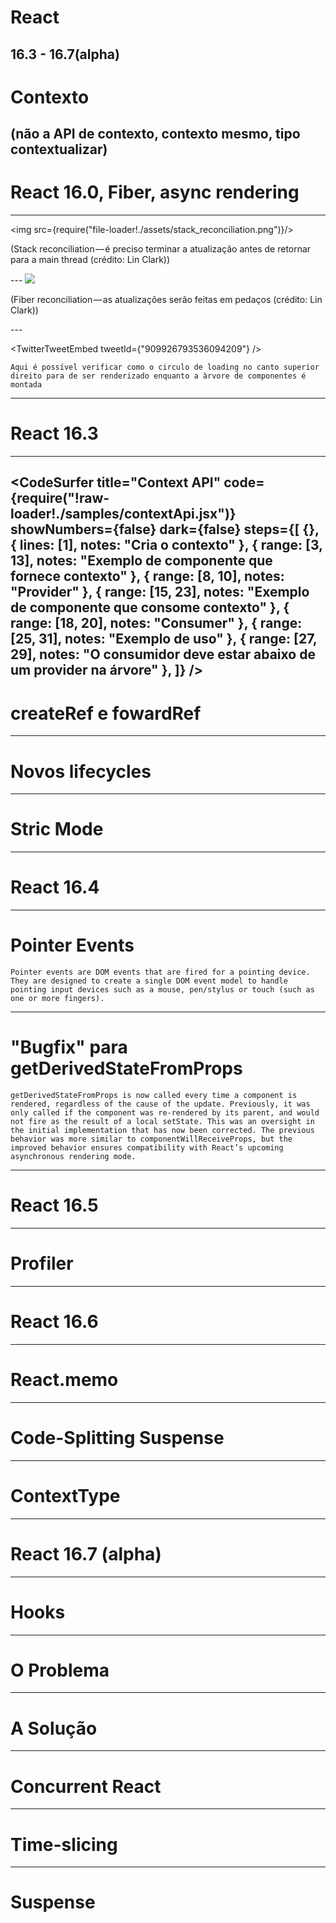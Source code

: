 
# React
16.3 - 16.7(alpha)
---
# Contexto
(não a API de contexto, contexto mesmo, tipo contextualizar)
---
# React 16.0, Fiber, async rendering
---
<img src={require("file-loader!./assets/stack_reconciliation.png")}/>
<p style={{ fontSize: "0.6em"}}>(Stack reconciliation — é preciso terminar a atualização antes de retornar para a main thread (crédito: Lin Clark))</p>
---
<img src={require("file-loader!./assets/fiber_reconciliation.png")}/>
<p style={{ fontSize: "0.6em"}}>(Fiber reconciliation — as atualizações serão feitas em pedaços (crédito: Lin Clark))</p>
---

<TwitterTweetEmbed
  tweetId={"909926793536094209"}
/>

```notes
Aqui é possível verificar como o circulo de loading no canto superior direito para de ser renderizado enquanto a àrvore de componentes é montada
```
---
# React 16.3
---

<CodeSurfer
  title="Context API"
  code={require("!raw-loader!./samples/contextApi.jsx")}
  showNumbers={false}
  dark={false}
  steps={[
    {},
    { lines: [1], notes: "Cria o contexto" },
    { range: [3, 13], notes: "Exemplo de componente que fornece contexto" },
    { range: [8, 10], notes: "Provider" },
    { range: [15, 23], notes: "Exemplo de componente que consome contexto" },
    { range: [18, 20], notes: "Consumer" },
    { range: [25, 31], notes: "Exemplo de uso" },
    { range: [27, 29], notes: "O consumidor deve estar abaixo de um provider na árvore" },
  ]}
/>
---
# createRef e fowardRef
---
# Novos lifecycles
---
# Stric Mode
---
# React 16.4
---
# Pointer Events
```notes
Pointer events are DOM events that are fired for a pointing device. They are designed to create a single DOM event model to handle pointing input devices such as a mouse, pen/stylus or touch (such as one or more fingers).
```
---
# "Bugfix" para getDerivedStateFromProps
```notes
getDerivedStateFromProps is now called every time a component is rendered, regardless of the cause of the update. Previously, it was only called if the component was re-rendered by its parent, and would not fire as the result of a local setState. This was an oversight in the initial implementation that has now been corrected. The previous behavior was more similar to componentWillReceiveProps, but the improved behavior ensures compatibility with React’s upcoming asynchronous rendering mode.
```
---
# React 16.5
---
# Profiler
---
# React 16.6
---
# React.memo
---
# Code-Splitting Suspense
---
# ContextType
---
# React 16.7 (alpha)
---
# Hooks
---
# O Problema
---
# A Solução
---
# Concurrent React
---
# Time-slicing
---
# Suspense